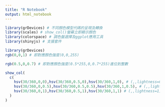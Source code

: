 ```yaml
---
title: "R Notebook"
output: html_notebook
---
```


```r
library(grDevices) # 不同顏色模型代碼的呈現及轉換
library(scales) # show_col()螢幕立即顯示顏色
library(colorspace) # 調色盤選擇及ggplot應用工具
library(shinyjs) # 支援套件
```

```r
library(grDevices)
rgb(0,0,1) # 即對應顏色強度(0,0,255)
```

```r
rgb(0.5,0,0.7) # 即對應顏色強度(0.5*255,0,0.7*255)進位到整數
```

```r
show_col(
  c(
    hsv(30/360,0,0),hsv(30/360,0.5,0),hsv(30/360,1,0), # (,,lightness=0) 全暗
    hsv(30/360,0,0.5),hsv(30/360,0.5,0.5),hsv(30/360,1,0.5), # (,,lightness=0.5)
    hsv(30/360,0,1),hsv(30/360,0.5,1),hsv(30/360,1,1) # (,,lightness=1) 全亮
  )
)
```




